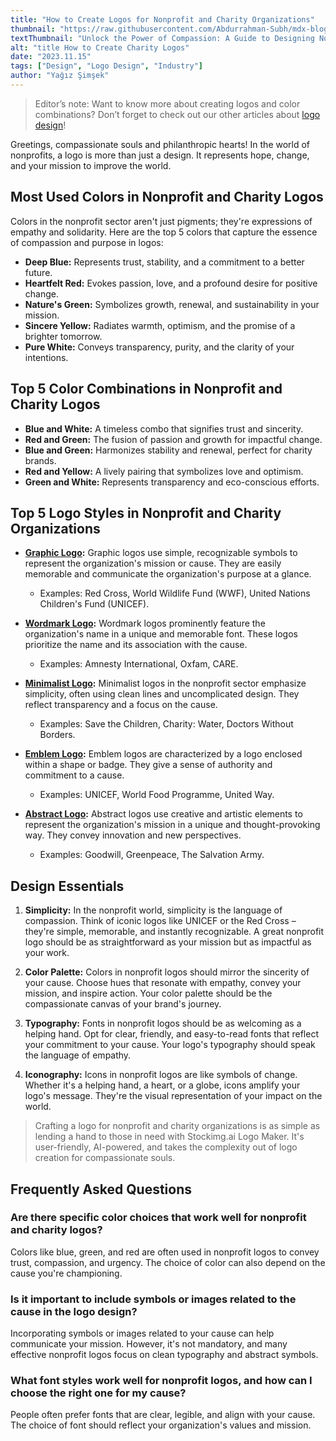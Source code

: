 ```yaml
---
title: "How to Create Logos for Nonprofit and Charity Organizations"
thumbnail: "https://raw.githubusercontent.com/Abdurrahman-Subh/mdx-blog/main/images/logo-charity.png"
textThumbnail: "Unlock the Power of Compassion: A Guide to Designing Nonprofit Logos with Impactful Colors, Styles, and Design Essentials"
alt: "title How to Create Charity Logos"
date: "2023.11.15"
tags: ["Design", "Logo Design", "Industry"]
author: "Yağız Şimşek"
---
```


<CustomImage
  src="https://raw.githubusercontent.com/Abdurrahman-Subh/mdx-blog/main/images/title-logo-charity.png"
  alt="title How to Create Charity Logos"
/>

> Editor’s note: Want to know more about creating logos and color combinations? Don’t forget to check out our other articles about [logo design](https://stockimg.ai/blog/logo-design)!

Greetings, compassionate souls and philanthropic hearts! In the world of nonprofits, a logo is more than just a design. It represents hope, change, and your mission to improve the world.

## Most Used Colors in Nonprofit and Charity Logos

Colors in the nonprofit sector aren't just pigments; they're expressions of empathy and solidarity. Here are the top 5 colors that capture the essence of compassion and purpose in logos:

- **Deep Blue:** Represents trust, stability, and a commitment to a better future.
- **Heartfelt Red:** Evokes passion, love, and a profound desire for positive change.
- **Nature's Green:** Symbolizes growth, renewal, and sustainability in your mission.
- **Sincere Yellow:** Radiates warmth, optimism, and the promise of a brighter tomorrow.
- **Pure White:** Conveys transparency, purity, and the clarity of your intentions.

## Top 5 Color Combinations in Nonprofit and Charity Logos

- **Blue and White:** A timeless combo that signifies trust and sincerity.
- **Red and Green:** The fusion of passion and growth for impactful change.
- **Blue and Green:** Harmonizes stability and renewal, perfect for charity brands.
- **Red and Yellow:** A lively pairing that symbolizes love and optimism.
- **Green and White:** Represents transparency and eco-conscious efforts.

## Top 5 Logo Styles in Nonprofit and Charity Organizations

- **[Graphic Logo](https://stockimg.ai/blog/design/how-to-design-graphic-logos):** Graphic logos use simple, recognizable symbols to represent the organization's mission or cause. They are easily memorable and communicate the organization's purpose at a glance. 
  - Examples: Red Cross, World Wildlife Fund (WWF), United Nations Children's Fund (UNICEF).

- **[Wordmark Logo](https://stockimg.ai/blog/design/how-to-design-wordmark-logos):** Wordmark logos prominently feature the organization's name in a unique and memorable font. These logos prioritize the name and its association with the cause. 
  - Examples: Amnesty International, Oxfam, CARE.

- **[Minimalist Logo](https://stockimg.ai/blog/design/how-to-design-minimalist-logos):** Minimalist logos in the nonprofit sector emphasize simplicity, often using clean lines and uncomplicated design. They reflect transparency and a focus on the cause. 
  - Examples: Save the Children, Charity: Water, Doctors Without Borders.

- **[Emblem Logo](https://stockimg.ai/blog/design/how-to-design-emblem-logos):** Emblem logos are characterized by a logo enclosed within a shape or badge. They give a sense of authority and commitment to a cause. 
  - Examples: UNICEF, World Food Programme, United Way.

- **[Abstract Logo](https://stockimg.ai/blog/design/how-to-design-abstract-logos):** Abstract logos use creative and artistic elements to represent the organization's mission in a unique and thought-provoking way. They convey innovation and new perspectives. 
  - Examples: Goodwill, Greenpeace, The Salvation Army.

## Design Essentials

1. **Simplicity:** In the nonprofit world, simplicity is the language of compassion. Think of iconic logos like UNICEF or the Red Cross – they're simple, memorable, and instantly recognizable. A great nonprofit logo should be as straightforward as your mission but as impactful as your work.

2. **Color Palette:** Colors in nonprofit logos should mirror the sincerity of your cause. Choose hues that resonate with empathy, convey your mission, and inspire action. Your color palette should be the compassionate canvas of your brand's journey.

3. **Typography:** Fonts in nonprofit logos should be as welcoming as a helping hand. Opt for clear, friendly, and easy-to-read fonts that reflect your commitment to your cause. Your logo's typography should speak the language of empathy.

4. **Iconography:** Icons in nonprofit logos are like symbols of change. Whether it's a helping hand, a heart, or a globe, icons amplify your logo's message. They're the visual representation of your impact on the world.

> Crafting a logo for nonprofit and charity organizations is as simple as lending a hand to those in need with Stockimg.ai Logo Maker. It's user-friendly, AI-powered, and takes the complexity out of logo creation for compassionate souls. 

## Frequently Asked Questions

### Are there specific color choices that work well for nonprofit and charity logos?

Colors like blue, green, and red are often used in nonprofit logos to convey trust, compassion, and urgency. The choice of color can also depend on the cause you're championing.

### Is it important to include symbols or images related to the cause in the logo design?

Incorporating symbols or images related to your cause can help communicate your mission. However, it's not mandatory, and many effective nonprofit logos focus on clean typography and abstract symbols.

### What font styles work well for nonprofit logos, and how can I choose the right one for my cause?

People often prefer fonts that are clear, legible, and align with your cause. The choice of font should reflect your organization's values and mission.
